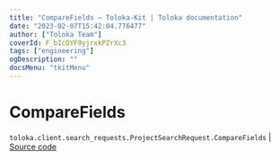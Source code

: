 ```yaml
---
title: "CompareFields — Toloka-Kit | Toloka documentation"
date: "2023-02-07T15:42:04.776477"
author: ["Toloka Team"]
coverId: F_bIcOYF9yjrxkPZrXc3
tags: ["engineering"]
ogDescription: ""
docsMenu: "tkitMenu"
---
```


# CompareFields
`toloka.client.search_requests.ProjectSearchRequest.CompareFields` | [Source code](https://github.com/Toloka/toloka-kit/blob/v1.1.3/src/client/search_requests.py#L194)